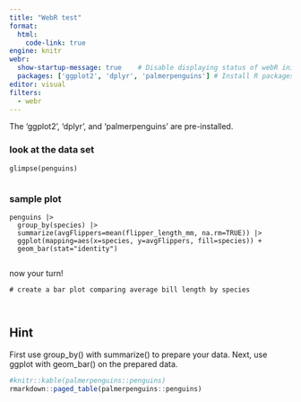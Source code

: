 ```yaml
---
title: "WebR test"
format: 
  html:
    code-link: true
engine: knitr
webr: 
  show-startup-message: true    # Disable displaying status of webR initialization
  packages: ['ggplot2', 'dplyr', 'palmerpenguins'] # Install R packages on document open
editor: visual
filters: 
  - webr
---
```


The 'ggplot2', 'dplyr', and 'palmerpenguins' are pre-installed.

### look at the data set

```webr-r

glimpse(penguins)


```

### sample plot

```webr-r

penguins |>
  group_by(species) |>
  summarize(avgFlippers=mean(flipper_length_mm, na.rm=TRUE)) |>
  ggplot(mapping=aes(x=species, y=avgFlippers, fill=species)) +
  geom_bar(stat="identity")


```

now your turn! 

```webr-r
# create a bar plot comparing average bill length by species



```


::: {.callout-tip collapse="true"}
## Hint

First use group_by() with summarize() to prepare your data.
Next, use ggplot with geom_bar() on the prepared data.
```r
#knitr::kable(palmerpenguins::penguins)
rmarkdown::paged_table(palmerpenguins::penguins)
```

:::



